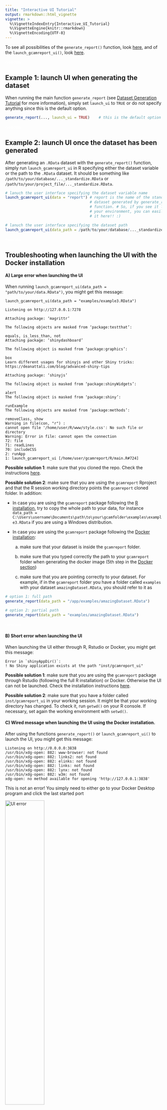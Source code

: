 ```yaml
---
title: "Interactive UI Tutorial"
output: rmarkdown::html_vignette
vignette: >
  %\VignetteIndexEntry{Interactive_UI_Tutorial}
  %\VignetteEngine{knitr::rmarkdown}
  %\VignetteEncoding{UTF-8}
---
```


To see all possibilities of the `generate_report()` function, look [here](https://bc3lc.github.io/gcamreport/reference/generate_report.html), and of the `launch_gcamreport_ui()`, look [here](https://bc3lc.github.io/gcamreport/reference/launch_gcamreport_ui.html).

<span style="color:white">newline</span>








## Example 1: launch UI when generating the dataset

When running the main function `generate_report` (see [Dataset Generation Tutorial](https://bc3lc.github.io/gcamreport//articles//Dataset_Generation_Tutorial.html) for more information), simply set `launch_ui` to `TRUE` or do not specify anything since this is the default option.

``` r
generate_report(..., launch_ui = TRUE)    # this is the default option
```
<span style="color:white">newline</span>







## Example 2: launch UI once the dataset has been generated

After generating an `.RData` dataset with the `generate_report()` function, simply run `launch_gcamreport_ui` in R specifying either the dataset variable or the path to the `.RData` dataset. It should be something like `/path/to/your/database/..._standardize.RData` or `/path/to/your/project_file/..._standardize.RData`. 

``` r
# lanuch the user interface specifying the dataset variable name
launch_gcamreport_ui(data = "report") # report is the name of the standardized 
                                      # dataset generated by generate_report() 
                                      # function. # So, if you see it loaded in 
                                      # your environment, you can easily use 
                                      # it here!! :)

# lanuch the user interface specifying the dataset path
launch_gcamreport_ui(data_path = /path/to/your/database/..._standardize.RData)
```
<span style="color:white">newline</span>







## Troubleshooting when launching the UI with the Docker installation

#### A) Large error when launching the UI

When running `launch_gcamreport_ui(data_path = "path/to/your/data.RData")`, you might get this message:


    launch_gcamreport_ui(data_path = "examples/example3.RData")

    Listening on http://127.0.0.1:7278

    Attaching package: ‘magrittr’

    The following objects are masked from ‘package:testthat’:

    equals, is_less_than, not
    Attaching package: ‘shinydashboard’

    The following object is masked from ‘package:graphics’:

    box
    Learn different usages for shinyjs and other Shiny tricks:
    https://deanattali.com/blog/advanced-shiny-tips

    Attaching package: ‘shinyjs’

    The following object is masked from ‘package:shinyWidgets’:

    alert
    The following object is masked from ‘package:shiny’:

    runExample
    The following objects are masked from ‘package:methods’:

    removeClass, show
    Warning in file(con, "r") :
    cannot open file '/home/user/R/www/style.css': No such file or directory
    Warning: Error in file: cannot open the connection
    72: file
    71: readLines
    70: includeCSS
    2: runApp
    1: launch_gcamreport_ui [/home/user/gcamreport/R/main.R#724]

**Possible solution 1**: make sure that you cloned the repo. Check the instructions [here](https://bc3lc.github.io/gcamreport/index.html#installation-guide).

**Possible solution 2**: make sure that you are using the `gcamreport` Rproject and that the R session working directory points the `gcamreport` cloned folder. In addition:

-   In case you are using the `gcamreport` package following the [R installation](#with-r), try to copy the whole path to your data, for instance `data_path = C:\Users\username\Documents\path\to\your\gcamfolder\examples\example3.RData` if you are using a Windows distribution.

-   In case you are using the `gcamreport` package following the [Docker installation](#with-docker):

    a)  make sure that your dataset is inside the `gcamreport` folder.

    b)  make sure that you typed correctly the path to your `gcamreport` folder when generating the docker image (5th step in the [Docker section](#with-docker))

    c)  make sure that you are pointing correctly to your dataset. For example, if in the `gcamreport` folder you have a folder called `examples` with your dataset `amazingDataset.RData`, you should refer to it as

``` r
# option 1: full path
generate_report(data_path = "/app/examples/amazingDataset.RData")

# option 2: partial path
generate_report(data_path = "examples/amazingDataset.RData")
```
<span style="color:white">newline</span>



#### B) Short error when launching the UI

When launching the UI either through R, Rstudio or Docker, you might get this message:


    Error in `shinyAppDir()`:
    ! No Shiny application exists at the path "inst/gcamreport_ui"


**Possible solution 1**: make sure that you are using the `gcamreport` package through Rstudio (following the full R installation) or Docker. Otherwise the UI can not be launched. Check the installation instructions [here](https://bc3lc.github.io/gcamreport/index.html#installation-guide).

**Possible solution 2**: make sure that you have a folder called `inst/gcamreport_ui` in your working session. It might be that your working directory has changed. To check it, run `getwd()` on your R console. If necessary, set again the working environment with `setwd()`.



#### C) Wired message when launching the UI using the Docker installation.

After using the functions `generate_report()` or `launch_gcamreport_ui()` to launch the UI, you might get this message:

    Listening on http://0.0.0.0:3838
    /usr/bin/xdg-open: 882: www-browser: not found
    /usr/bin/xdg-open: 882: links2: not found
    /usr/bin/xdg-open: 882: elinks: not found
    /usr/bin/xdg-open: 882: links: not found
    /usr/bin/xdg-open: 882: lynx: not found
    /usr/bin/xdg-open: 882: w3m: not found
    xdg-open: no method available for opening 'http://127.0.0.1:3838' 

</summary>

This is not an error! You simply need to either go to your Docker Desktop program and click the last started port

<img src="https://raw.githubusercontent.com/bc3LC/gcamreport/gcam-v7.0/vignettes/readme_fig/shiny_error1.png" title="Click the last started docker port" alt="UI error" width="50%" height="50%"/>

or open this url <http://localhost:4000> in your favourite browser.




#### D) Error when using the UI through Docker installation.

When opening your *localhost*, you might see this error:

<img src="https://raw.githubusercontent.com/bc3LC/gcamreport/gcam-v7.0/vignettes/readme_fig/shiny_error2.png" title="UI error" alt="UI error" width="40%" height="40%"/>

</summary>

**Possible solution**: your UI is not running. Try to either use the `generate_report()` function or the `launch_gcamreport_ui()`.
